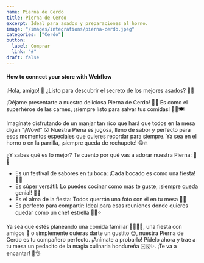 ```yaml
---
name: Pierna de Cerdo
title: Pierna de Cerdo
excerpt: Ideal para asados y preparaciones al horno.
image: "/images/integrations/pierna-cerdo.jpeg"
categories: ["Cerdo"]
button:
  label: Comprar
  link: "#"
draft: false
---
```


#### How to connect your store with Webflow

¡Hola, amigo! 👋 ¿Listo para descubrir el secreto de los mejores asados? 🍖✨

¡Déjame presentarte a nuestro deliciosa Pierna de Cerdo! 🐷🌟 Es como el superhéroe de las carnes, ¡siempre listo para salvar tus comidas! 🦸‍♂️🍽️

Imagínate disfrutando de un manjar tan rico que hará que todos en la mesa digan "¡Wow!" 😮 Nuestra Piena es jugosa, lleno de sabor y perfecto para esos momentos especiales que quieres recordar para siempre. Ya sea en el horno o en la parrilla, ¡siempre queda de rechupete! 😋🔥

¿Y sabes qué es lo mejor? Te cuento por qué vas a adorar nuestra Pierna: 🤔💖

- Es un festival de sabores en tu boca: ¡Cada bocado es como una fiesta! 🎉👅
- Es súper versátil: Lo puedes cocinar como más te guste, ¡siempre queda genial! 🍳🥘
- Es el alma de la fiesta: Todos querrán una foto con él en tu mesa 📸🤳
- Es perfecto para compartir: Ideal para esas reuniones donde quieres quedar como un chef estrella 👨‍🍳⭐

Ya sea que estés planeando una comida familiar 👨‍👩‍👧‍👦, una fiesta con amigos 🎊 o simplemente quieras darte un gustito 😉, nuestra Pierna de Cerdo es tu compañero perfecto. ¡Anímate a probarlo! Pídelo ahora y trae a tu mesa un pedacito de la magia culinaria hondureña 🇭🇳✨. ¡Te va a encantar! 🤩👌